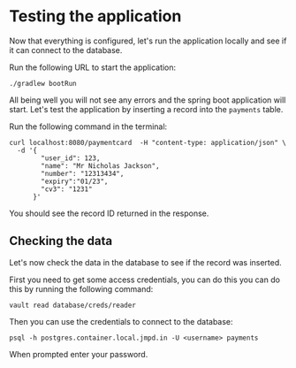 # Testing the application

Now that everything is configured, let's run the application locally and see if it can connect to the database.

Run the following URL to start the application:

```shell
./gradlew bootRun
```

All being well you will not see any errors and the spring boot application will start.
Let's test the application by inserting a record into the `payments` table.

Run the following command in the terminal:

```shell 
curl localhost:8080/paymentcard  -H "content-type: application/json" \
  -d '{
        "user_id": 123, 
        "name": "Mr Nicholas Jackson", 
        "number": "12313434", 
        "expiry":"01/23", 
        "cv3": "1231"
      }'
```

You should see the record ID returned in the response.

## Checking the data

Let's now check the data in the database to see if the record was inserted.

First you need to get some access credentials, you can do this you can do this by running the following command:

```shell
vault read database/creds/reader
```

Then you can use the credentials to connect to the database:

```shell
psql -h postgres.container.local.jmpd.in -U <username> payments
```

When prompted enter your password.